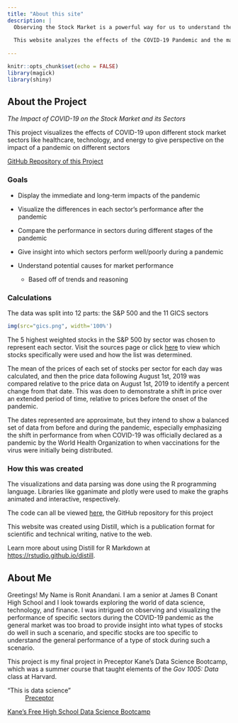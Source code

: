 ```yaml
---
title: "About this site"
description: |
  Observing the Stock Market is a powerful way for us to understand the financial impacts that global events can have. However, closer observation can reveal the nuances in behavior in individual parts of the general stock market. Not all industries are created equal, so observing sectors of the market and their individual reactions can help us understand how certain global events can be especially detrimental to specific industries, so as to inform investors of potential patterns in the market if such global events repeat in the future.
  
  This website analyzes the effects of the COVID-19 Pandemic and the market reactions to different stages of the pandemic, such as when the pandemic was officially declared and when vaccinations began for the Coronavirus disease. The dates utilized are approximate, but they provide insight into changes in the market at specific points in time during the pandemic. 
  
---
```


```r
knitr::opts_chunk$set(echo = FALSE)
library(magick)
library(shiny)
```


## About the Project
*The Impact of COVID-19 on the Stock Market and its Sectors*

This project visualizes the effects of COVID-19 upon different stock market sectors like healthcare, technology, and energy to give perspective on the impact of a pandemic on different sectors

[GitHub Repository of this Project](https://github.com/anandani4136/Stock-Market-Analysis)

### Goals

* Display the immediate and long-term impacts of the pandemic

* Visualize the differences in each sector's performance after the pandemic

* Compare the performance in sectors during different stages of the pandemic

* Give insight into which sectors perform well/poorly during a pandemic

* Understand potential causes for market performance

  + Based off of trends and reasoning
  
### Calculations

The data was split into 12 parts: the S&P 500 and the 11 GICS sectors

```r
img(src="gics.png", width='100%')
```

The 5 highest weighted stocks in the S&P 500 by sector was chosen to represent each sector. Visit the sources page or click [here](https://anandani4136.github.io/Stock-Market-Analysis/source_A.html) to view which stocks specifically were used and how the list was determined.

The mean of the prices of each set of stocks per sector for each day was calculated, and then the price data following August 1st, 2019 was compared relative to the price data on August 1st, 2019 to identify a percent change from that date. This was doen to demonstrate a shift in price over an extended period of time, relative to prices before the onset of the pandemic.

The dates represented are approximate, but they intend to show a balanced set of data from before and during the pandemic, especially emphasizing the shift in performance from when COVID-19 was officially declared as a pandemic by the World Health Organization to when vaccinations for the virus were initially being distributed. 


### How this was created

The visualizations and data parsing was done using the R programming language. Libraries like gganimate and plotly were used to make the graphs animated and interactive, respectively. 

The code can all be viewed [here](https://github.com/anandani4136/Stock-Market-Analysis), the GitHub repository for this project


This website was created using Distill, which is a publication format for scientific and technical writing, native to the web. 

Learn more about using Distill for R Markdown at <https://rstudio.github.io/distill>.

## About Me

Greetings! My Name is Ronit Anandani. I am a senior at James B Conant High School and I look towards exploring the world of data science, technology, and finance. I was intrigued on observing and visualizing the performance of specific sectors during the COVID-19 pandemic as the general market was too broad to provide insight into what types of stocks do well in such a scenario, and specific stocks are too specific to understand the general performance of a type of stock during such a scenario.

This project is my final project in Preceptor Kane's Data Science Bootcamp, which was a summer course that taught elements of the *Gov 1005: Data* class at Harvard.

“This is data science”  
~ [Preceptor](https://www.davidkane.info)

[Kane’s Free High School Data Science Bootcamp](https://bootcamp.davidkane.info/)
